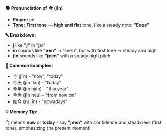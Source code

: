 **🗣️ Pronunciation of 今 (jīn)**

- **Pinyin:** jīn
- **Tone: First tone** — **high and flat** tone, like a steady note: **"Eeee"**

**🔤 Breakdown:**

- **j** like **"j"** in "jar"
- **īn** sounds like **"een"** in "seen", but with first tone → steady and high
- **jīn** sounds like **"jeen"** with a steady high pitch

**📝 Common Examples:**

- 今 (jīn) - "now", "today"
- 今天 (jīn tiān) - "today"
- 今年 (jīn nián) - "this year"
- 今后 (jīn hòu) - "from now on"
- 如今 (rú jīn) - "nowadays"

**💡 Memory Tip:**

今 means **now** or **today** - say **"jeen"** with confidence and steadiness (first tone),
emphasizing the present moment!
